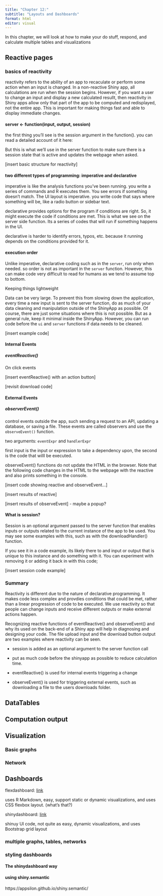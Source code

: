 ```yaml
---
title: "Chapter 12:"
subtitle: "Layouts and Dashboards"
format: html
editor: visual
---
```


In this chapter, we will look at how to make your do stuff, respond, and calculate multiple tables and visualizations

## Reactive pages

### basics of reactivity

reactivity refers to the ability of an app to recaculate or perform some action when an input is changed. In a non-reactive Shiny app, all calculations are run when the session begins. However, if you want a user to change an input and display a new calculated resullt, then reactivity in Shiny apps allow only that part of the app to be computed and redisplayed, not the entire app. This is important for making things fast and able to display immediate changes.

#### server \<- function(input, output, session)

the first thing you'll see is the session argument in the function(). you can read a detailed account of it here:

But this is what we'll use in the server function to make sure there is a session state that is active and updates the webpage when asked.

\[insert basic structure for reactivity\]

#### two different types of programming: imperative and declarative

imperative is like the analysis functions you've been running. you write a series of commands and R executes them. You see errors if something doesn't match. The UI layout is imperative. you write code that says where something will be, like a radio button or sidebar text.

declarative provides options for the program if conditions are right. So, it might execute the code if conditions are met. This is what we see on the server side function. Its a series of codes that will run if something happens in the UI.

declarative is harder to identify errors, typos, etc. because it running depends on the conditions provided for it.

#### execution order

Unlike imperative, declarative coding such as in the `server`, run only when needed. so order is not as important in the `server` function. However, this can make code very difficult to read for humans as we tend to assume top to bottom.

Keeping things lightweight

Data can be very large. To prevent this from slowing down the application, every time a new input is sent to the server function, do as much of your data cleaning and manipulation outside of the ShinyApp as possible. Of course, there are just some situations where this is not possible. But as a general rule, keep it minimal inside the ShinyApp. However, you can run code before the `ui` and `server` functions if data needs to be cleaned.

\[insert example code\]

#### Internal Events

##### eventReactive()

On click events

\[insert eventReactive() with an action button\]

\[revisit download code\]

#### External Events

##### observerEvent()

control events outside the app, such sending a request to an API, updating a database, or saving a file. These events are called observers and use the `observeEvent()` function.

two arguments: `eventExpr` and `handlerExpr`

first input is the input or expression to take a dependency upon, the second is the code that willl be executed.

observeEvent() functions do not update the HTML in the browser. Note that the following code changes in the HTML to the webpage with the reactive and also prints something in the console.

\[insert code showing reactive and observeEvent...\]

\[insert results of reactive\]

\[insert results of observeEvent\] - maybe a popup?

#### What is session?

Session is an optional argument passed to the server function that enables inputs or outputs related to the current instance of the app to be used. You may see some examples with this, such as with the downloadHandler() function.

If you see it in a code example, its likely there to and input or output that is unique to this instance and do something with it. You can experiment with removing it or adding it back in with this code;

\[insert session code example\]

### Summary

Reactivity is different due to the nature of declarative programming. It makes code less complex and provdies conditions that could be met, rather than a linear progression of code to be executed. We use reactivity so that people can change inputs and receive different outputs or make external actions happen.

Recognizing reactive functions of eventReactive() and observeEvent() and why its used on the back-end of a Shiny app will help in diagnosing and designing your code. The file upload input and the download button output are two examples where reactivity can be seen.

-   session is added as an optional argument to the server function call

-   put as much code before the shinyapp as possible to reduce calculation time.

-   eventReactive() is used for internal events triggering a change

-   observeEvent() is used for triggering external events, such as downloading a file to the users downloads folder.

## DataTables

## Computation output

## Visualization

### Basic graphs

### Network

## Dashboards

flexdashboard: [link](https://pkgs.rstudio.com/flexdashboard/articles/flexdashboard.html "dashboard basics")

uses R Markdown, easy, support static or dynamic visualizations, and uses CSS flexbox layout. (what's that?)

shinydashboard: [link](https://rstudio.github.io/shinydashboard/get_started.html "shiny dashboard")

shinuy UI code, not quite as easy, dynamic visualizations, and uses Bootstrap grid layout

### multiple graphs, tables, networks

### styling dashboards

#### The shinydashboard way

#### using shiny.semantic

https://appsilon.github.io/shiny.semantic/

